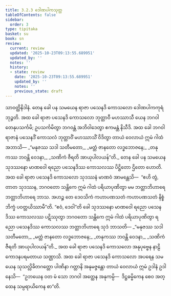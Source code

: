 ```yaml
---
title: 3.2.3 ဒေါဏပါကသုတ္တ
tableOfContents: false
sidebar:
  order: 3
type: tipitaka
basket: su
book: sn
review:
  current: review
  updated: '2025-10-23T09:13:55.689951'
  updated_by: ''
  notes: ''
  history:
  - state: review
    date: '2025-10-23T09:13:55.689951'
    updated_by: ''
    notes: ''
    previous_state: draft
---
```



<ReviewStatus review={frontmatter.review} showDetails={true} />

<HypothesisAnnotation frontmatter={frontmatter} />

<DynamicBreadcrumb />

<Division number="124" book="sn" e="ch" v="18" p="298">

<Paragraph number="652" book="sn">
သာဝတ္ထိနိဒါနံ. တေန ခေါ ပန သမယေန ရာဇာ ပသေနဒိ ကောသလော ဒေါဏပါကကုရံ ဘုဉ္ဇတိ. အထ ခေါ ရာဇာ ပသေနဒိ ကောသလော ဘုတ္တာဝီ မဟဿာသီ ယေန ဘဂဝါ တေနုပသင်္ကမိ; ဥပသင်္ကမိတွာ ဘဂဝန္တံ အဘိဝါဒေတွာ ဧကမန္တံ နိသီဒိ.
</Paragraph>

<Paragraph number="653" book="sn">
အထ ခေါ ဘဂဝါ ရာဇာနံ ပသေနဒိံ ကောသလံ ဘုတ္တာဝိံ မဟဿာသိံ ဝိဒိတွာ တာယံ ဝေလာယံ ဣမံ ဂါထံ အဘာသိ—
</Paragraph>

<Paragraph number="654" type="verses" book="sn">
_“မနုဇဿ သဒါ သတီမတော,_  
_မတ္တံ ဇာနတော လဒ္ဓဘောဇနေ;_  
_တနုကဿ ဘဝန္တိ ဝေဒနာ,_  
_သဏိကံ ဇီရတိ အာယုပါလယန်”တိ._  

</Paragraph>

<Paragraph number="655" book="sn">
တေန ခေါ ပန သမယေန သုဒဿနော မာဏဝေါ ရညော ပသေနဒိဿ ကောသလဿ ပိဋ္ဌိတော ဌိတော ဟောတိ. အထ ခေါ ရာဇာ ပသေနဒိ ကောသလော သုဒဿနံ မာဏဝံ အာမန္တေသိ—  “ဧဟိ တွံ, တာတ သုဒဿန, ဘဂဝတော သန္တိကေ ဣမံ ဂါထံ ပရိယာပုဏိတွာ မမ ဘတ္တာဘိဟာရေ ဘတ္တာဘိဟာရေ ဘာသ. အဟဉ္စ တေ ဒေဝသိကံ ကဟာပဏသတံ ကဟာပဏသတံ နိစ္စံ ဘိက္ခံ ပဝတ္တယိဿာမီ”တိ. “ဧဝံ, ဒေဝါ”တိ ခေါ သုဒဿနော မာဏဝေါ ရညော ပသေနဒိဿ ကောသလဿ ပဋိဿုတွာ ဘဂဝတော သန္တိကေ ဣမံ ဂါထံ ပရိယာပုဏိတွာ ရညော ပသေနဒိဿ ကောသလဿ ဘတ္တာဘိဟာရေ သုဒံ ဘာသတိ—
</Paragraph>

<Paragraph number="656" type="verses" book="sn">
_“မနုဇဿ သဒါ သတီမတော,_  
_မတ္တံ ဇာနတော လဒ္ဓဘောဇနေ;_  
_တနုကဿ ဘဝန္တိ ဝေဒနာ,_  
_သဏိကံ ဇီရတိ အာယုပါလယန်”တိ._  

</Paragraph>

<Paragraph number="657" book="sn">
အထ ခေါ ရာဇာ ပသေနဒိ ကောသလော အနုပုဗ္ဗေန နာဠိကောဒနပရမတာယ သဏ္ဌာသိ. အထ ခေါ ရာဇာ ပသေနဒိ ကောသလော အပရေန သမယေန သုသလ္လိခိတဂတ္တော ပါဏိနာ ဂတ္တာနိ အနုမဇ္ဇန္တော တာယံ ဝေလာယံ ဣမံ ဥဒါနံ ဥဒါနေသိ—  “ဥဘယေန ဝတ မံ သော ဘဂဝါ အတ္ထေန အနုကမ္ပိ—  ဒိဋ္ဌဓမ္မိကေန စေဝ အတ္ထေန သမ္ပရာယိကေန စာ”တိ.
</Paragraph>
</Division>